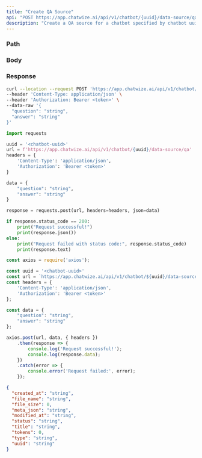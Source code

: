 ```yaml
---
title: "Create QA Source"
api: "POST https://app.chatwize.ai/api/v1/chatbot/{uuid}/data-source/qa"
description: "Create a QA source for a chatbot specified by chatbot uuid"
---
```


### Path

<ParamField path="uuid" type="string" required/>

### Body

<ParamField body="question" type="string" required/>
<ParamField body="answer" type="string" required/>

### Response

<ResponseField name="created_at" type="string"/>
<ResponseField name="file_name" type="string"/>
<ResponseField name="file_size" type="number"/>
<ResponseField name="meta_json" type="string"/>
<ResponseField name="modified_at" type="string"/>
<ResponseField name="status" type="string"/>
<ResponseField name="title" type="string"/>
<ResponseField name="type" type="string"/>
<ResponseField name="tokens" type="number"/>
<ResponseField name="uuid" type="string"/>

<RequestExample>

```bash Curl
curl --location --request POST 'https://app.chatwize.ai/api/v1/chatbot/{uuid}/data-source/qa' \
--header 'Content-Type: application/json' \
--header 'Authorization: Bearer <token>' \
--data-raw '{
  "question": "string",
  "answer": "string" 
}'
```

```py Python
import requests

uuid = '<chatbot-uuid>'
url = f'https://app.chatwize.ai/api/v1/chatbot/{uuid}/data-source/qa'
headers = {
    'Content-Type': 'application/json',
    'Authorization': 'Bearer <token>'
}

data = {
    "question": "string",
    "answer": "string" 
}

response = requests.post(url, headers=headers, json=data)

if response.status_code == 200:
    print("Request successful!")
    print(response.json())
else:
    print("Request failed with status code:", response.status_code)
    print(response.text)
```

```ts JavaScript
const axios = require('axios');

const uuid = '<chatbot-uuid>'
const url = `https://app.chatwize.ai/api/v1/chatbot/${uuid}/data-source/qa`;
const headers = {
    'Content-Type': 'application/json',
    'Authorization': 'Bearer <token>'
};

const data = {
    "question": "string",
    "answer": "string" 
};

axios.post(url, data, { headers })
    .then(response => {
        console.log('Request successful!');
        console.log(response.data);
    })
    .catch(error => {
        console.error('Request failed:', error);
    });
```

</RequestExample>

<ResponseExample>

```json Response
{
  "created_at": "string",
  "file_name": "string",
  "file_size": 0,
  "meta_json": "string",
  "modified_at": "string",
  "status": "string",
  "title": "string",
  "tokens": 0,
  "type": "string",
  "uuid": "string"
}

```

</ResponseExample>

